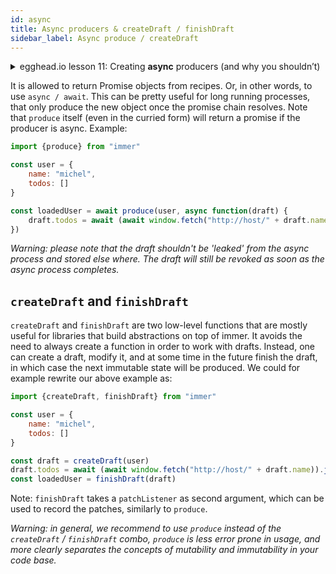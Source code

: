 ```yaml
---
id: async
title: Async producers & createDraft / finishDraft
sidebar_label: Async produce / createDraft
---
```


<center>
	<div
		data-ea-publisher="immerjs"
		data-ea-type="image"
		className="horizontal bordered"
	></div>
</center>
<details>
	<summary className="egghead-summary">
		egghead.io lesson 11: Creating <b>async</b> producers (and why you
		shouldn’t)
	</summary>
	<br />
	<div>
		<iframe
			width="760"
			height="427"
			scrolling="no"
			src="https://egghead.io/lessons/react-write-asynchronous-producers-in-immer-and-why-you-shouldn-t/embed"
		></iframe>
	</div>
	<a
		className="egghead-link"
		href="https://egghead.io/lessons/react-write-asynchronous-producers-in-immer-and-why-you-shouldn-t"
	>
		Hosted on egghead.io
	</a>
</details>

It is allowed to return Promise objects from recipes. Or, in other words, to use `async / await`. This can be pretty useful for long running processes, that only produce the new object once the promise chain resolves. Note that `produce` itself (even in the curried form) will return a promise if the producer is async. Example:

```javascript
import {produce} from "immer"

const user = {
	name: "michel",
	todos: []
}

const loadedUser = await produce(user, async function(draft) {
	draft.todos = await (await window.fetch("http://host/" + draft.name)).json()
})
```

_Warning: please note that the draft shouldn't be 'leaked' from the async process and stored else where. The draft will still be revoked as soon as the async process completes._

## `createDraft` and `finishDraft`

`createDraft` and `finishDraft` are two low-level functions that are mostly useful for libraries that build abstractions on top of immer. It avoids the need to always create a function in order to work with drafts. Instead, one can create a draft, modify it, and at some time in the future finish the draft, in which case the next immutable state will be produced. We could for example rewrite our above example as:

```javascript
import {createDraft, finishDraft} from "immer"

const user = {
	name: "michel",
	todos: []
}

const draft = createDraft(user)
draft.todos = await (await window.fetch("http://host/" + draft.name)).json()
const loadedUser = finishDraft(draft)
```

Note: `finishDraft` takes a `patchListener` as second argument, which can be used to record the patches, similarly to `produce`.

_Warning: in general, we recommend to use `produce` instead of the `createDraft` / `finishDraft` combo, `produce` is less error prone in usage, and more clearly separates the concepts of mutability and immutability in your code base._
